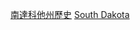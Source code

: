 {{Container category}}
{{United States topic|prefix=:Category:|suffix=各時期歷史}}
{{Commons category|History of South Dakota by period}}

[[Category:南達科他州歷史|]]
[[Category:美国各州各时代历史|South Dakota]]